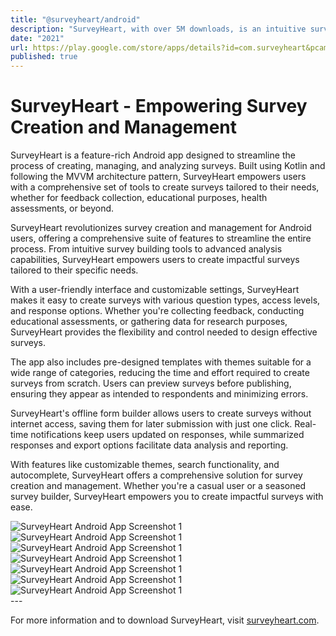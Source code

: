 ```yaml
---
title: "@surveyheart/android"
description: "SurveyHeart, with over 5M downloads, is an intuitive survey creation and management app built for Android using Kotlin, MVVM architecture, Room-DB, and AWS for Android integration. Simplify the process of creating and managing surveys with features like Survey Builder, Templates, Offline Form Builder, and more."
date: "2021"
url: https://play.google.com/store/apps/details?id=com.surveyheart&pcampaignid=web_share
published: true
---
```


# SurveyHeart - Empowering Survey Creation and Management
SurveyHeart is a feature-rich Android app designed to streamline the process of creating, managing, and analyzing surveys. Built using Kotlin and following the MVVM architecture pattern, SurveyHeart empowers users with a comprehensive set of tools to create surveys tailored to their needs, whether for feedback collection, educational purposes, health assessments, or beyond.



SurveyHeart revolutionizes survey creation and management for Android users, offering a comprehensive suite of features to streamline the entire process. From intuitive survey building tools to advanced analysis capabilities, SurveyHeart empowers users to create impactful surveys tailored to their specific needs.

With a user-friendly interface and customizable settings, SurveyHeart makes it easy to create surveys with various question types, access levels, and response options. Whether you're collecting feedback, conducting educational assessments, or gathering data for research purposes, SurveyHeart provides the flexibility and control needed to design effective surveys.

The app also includes pre-designed templates with themes suitable for a wide range of categories, reducing the time and effort required to create surveys from scratch. Users can preview surveys before publishing, ensuring they appear as intended to respondents and minimizing errors.

SurveyHeart's offline form builder allows users to create surveys without internet access, saving them for later submission with just one click. Real-time notifications keep users updated on responses, while summarized responses and export options facilitate data analysis and reporting.

With features like customizable themes, search functionality, and autocomplete, SurveyHeart offers a comprehensive solution for survey creation and management. Whether you're a casual user or a seasoned survey builder, SurveyHeart empowers you to create impactful surveys with ease.



<div style={{ display: 'flex', justifyContent: 'space-between' ,overflowX: "auto",whiteSpace: 'nowrap'}}>
    <img src="../surveyheartandroid/A-Sh-2.png" alt="SurveyHeart Android App Screenshot 1" style={{ width: '48%', height: 'auto' }} />
    <img src="../surveyheartandroid/A-Sh-3.png" alt="SurveyHeart Android App Screenshot 1" style={{ width: '48%', height: 'auto' }} />
    <img src="../surveyheartandroid/A-Sh-4.png" alt="SurveyHeart Android App Screenshot 1" style={{ width: '48%', height: 'auto' }} />
    <img src="../surveyheartandroid/A-Sh-5.png" alt="SurveyHeart Android App Screenshot 1" style={{ width: '48%', height: 'auto' }} />
    <img src="../surveyheartandroid/A-Sh-6.png" alt="SurveyHeart Android App Screenshot 1" style={{ width: '48%', height: 'auto' }} />
    <img src="../surveyheartandroid/A-Sh-7.png" alt="SurveyHeart Android App Screenshot 1" style={{ width: '48%', height: 'auto' }} />
    <img src="../surveyheartandroid/A-Sh-8.png" alt="SurveyHeart Android App Screenshot 1" style={{ width: '48%', height: 'auto' }} />

</div>
---

For more information and to download SurveyHeart, visit [surveyheart.com](https://www.surveyheart.com).
